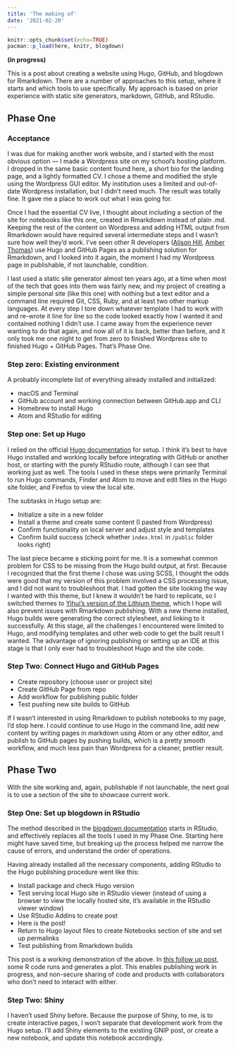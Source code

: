 ```yaml
---
title: 'The making of'
date: '2021-02-20'
---
```


```r

knitr::opts_chunk$set(echo=TRUE)
pacman::p_load(here, knitr, blogdown)
```

**(in progress)**

This is a post about creating a website using Hugo, GitHub, and blogdown for Rmarkdown. There are a number of approaches to this setup, where it starts and which tools to use specifically. My approach is based on prior experience with static site generators, markdown, GitHub, and RStudio.

## Phase One

### Acceptance

I was due for making another work website, and I started with the most obvious option --- I made a Wordpress site on my school's hosting platform. I dropped in the same basic content found here, a short bio for the landing page, and a lightly formatted CV. I chose a theme and modified the style using the Wordpress GUI editor. My institution uses a limited and out-of-date Wordpress installation, but I didn't need much. The result was totally fine. It gave me a place to work out what I was going for.

Once I had the essential CV live, I thought about including a section of the site for notebooks like this one, created in Rmarkdown instead of plain .md. Keeping the rest of the content on Wordpress and adding HTML output from Rmarkdown would have required several intermediate steps and I wasn't sure how well they'd work. I've seen other R developers ([Alison Hill](https://alison.rbind.io/post/new-year-new-blogdown/), [Amber Thomas](https://amber.rbind.io/2016/12/19/website/)) use Hugo and GitHub Pages as a publishing solution for Rmarkdown, and I looked into it again, the moment I had my Wordpress page in publishable, if not launchable, condition.

I last used a static site generator almost ten years ago, at a time when most of the tech that goes into them was fairly new, and my project of creating a simple personal site (like this one) with nothing but a text editor and a command line required Git, CSS, Ruby, and at least two other markup languages. At every step I tore down whatever template I had to work with and re-wrote it line for line so the code looked exactly how I wanted it and contained nothing I didn't use. I came away from the experience never wanting to do that again, and now all of it is back, better than before, and it only took me one night to get from zero to finished Wordpress site to finished Hugo + GitHub Pages. That's Phase One.

### Step zero: Existing environment

A probably incomplete list of everything already installed and initialized:

-   macOS and Terminal
-   GitHub account and working connection between GitHub.app and CLI
-   Homebrew to install Hugo
-   Atom and RStudio for editing

### Step one: Set up Hugo

I relied on the official [Hugo documentation](https://gohugo.io/documentation/) for setup. I think it's best to have Hugo installed and working locally before integrating with GitHub or another host, or starting with the purely RStudio route, although I can see that working just as well. The tools I used in these steps were primarily Terminal to run Hugo commands, Finder and Atom to move and edit files in the Hugo site folder, and Firefox to view the local site.

The subtasks in Hugo setup are:

-   Initialize a site in a new folder
-   Install a theme and create some content (I pasted from Wordpress)
-   Confirm functionality on local server and adjust style and templates
-   Confirm build success (check whether `index.html` in `/public` folder looks right)

The last piece became a sticking point for me. It is a somewhat common problem for CSS to be missing from the Hugo build output, at first. Because I recognized that the first theme I chose was using SCSS, I thought the odds were good that my version of this problem involved a CSS processing issue, and I did not want to troubleshoot that. I had gotten the site looking the way I wanted with this theme, but I knew it wouldn't be hard to replicate, so I switched themes to [Yihui's version of the Lithium theme](https://github.com/yihui/hugo-lithium), which I hope will also prevent issues with Rmarkdown publishing. With a new theme installed, Hugo builds were generating the correct stylesheet, and linking to it successfully. At this stage, all the challenges I encountered were limited to Hugo, and modifying templates and other web code to get the built result I wanted. The advantage of ignoring publishing or setting up an IDE at this stage is that I only ever had to troubleshoot Hugo and the site code.

### Step Two: Connect Hugo and GitHub Pages

-   Create repository (choose user or project site)
-   Create GitHub Page from repo
-   Add workflow for publishing public folder
-   Test pushing new site builds to GitHub

If I wasn't interested in using Rmarkdown to publish notebooks to my page, I'd stop here. I could continue to use Hugo in the command line, add new content by writing pages in markdown using Atom or any other editor, and publish to GitHub pages by pushing builds, which is a pretty smooth workflow, and much less pain than Wordpress for a cleaner, prettier result.

## Phase Two

With the site working and, again, publishable if not launchable, the next goal is to use a section of the site to showcase current work.

### Step One: Set up blogdown in RStudio

The method described in the [blogdown documentation](https://bookdown.org/yihui/blogdown/get-started.html) starts in RStudio, and effectively replaces all the tools I used in my Phase One. Starting here might have saved time, but breaking up the process helped me narrow the cause of errors, and understand the order of operations.

Having already installed all the necessary components, adding RStudio to the Hugo publishing procedure went like this:

-   Install package and check Hugo version
-   Test serving local Hugo site in RStudio viewer (instead of using a browser to view the locally hosted site, it's available in the RStudio viewer window)
-   Use RStudio Addins to create post
-   Here is the post!
-   Return to Hugo layout files to create Notebooks section of site and set up permalinks
-   Test publishing from Rmarkdown builds

This post is a working demonstration of the above. In [this follow up post](/notebooks/2021-02-20-testing-rmarkdown-with-gnip-data/), some R code runs and generates a plot. This enables publishing work in progress, and non-secure sharing of code and products with collaborators who don't need to interact with either.

### Step Two: Shiny

I haven't used Shiny before. Because the purpose of Shiny, to me, is to create interactive pages, I won't separate that development work from the Hugo setup. I'll add Shiny elements to the existing GNIP post, or create a new notebook, and update this notebook accordingly.
